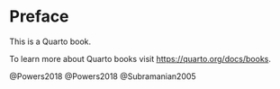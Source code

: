 # Preface {.unnumbered}

This is a Quarto book.

To learn more about Quarto books visit <https://quarto.org/docs/books>.

@Powers2018 @Powers2018 @Subramanian2005
